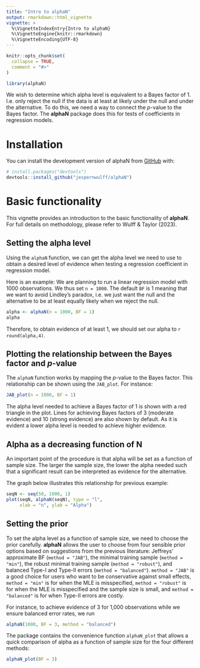 ```yaml
---
title: "Intro to alphaN"
output: rmarkdown::html_vignette
vignette: >
  %\VignetteIndexEntry{Intro to alphaN}
  %\VignetteEngine{knitr::rmarkdown}
  %\VignetteEncoding{UTF-8}
---
```


```r
knitr::opts_chunk$set(
  collapse = TRUE,
  comment = "#>"
)
```

```r
library(alphaN)
```

We wish to determine which alpha level is equivalent to a Bayes factor of 1. I.e. only reject the null if the data is at least at likely under the null and under the alternative. To do this, we need a way to connect the $p$-value to the Bayes factor. The **alphaN** package does this for tests of coefficients in regression models. 

# Installation

You can install the development version of alphaN from [GitHub](https://github.com/) with:

``` r
# install.packages("devtools")
devtools::install_github("jespernwulff/alphaN")
```

# Basic functionality

This vignette provides an introduction to the basic functionality of **alphaN**. For full details on methodology, please refer to Wulff & Taylor (2023).

## Setting the alpha level

Using the `alphaN` function, we can get the alpha level we need to use to obtain a desired level of evidence when testing a regression coefficient in regression model.

Here is an example: We are planning to run a linear regression model with 1000 observations. We thus set `n = 1000`. The default `BF` is 1 meaning that we want to avoid Lindley's paradox, i.e. we just want the null and the alternative to be at least equally likely when we reject the null. 

```r
alpha <- alphaN(n = 1000, BF = 1)
alpha
```

Therefore, to obtain evidence of at least 1, we should set our alpha to `r round(alpha,4)`.

## Plotting the relationship between the Bayes factor and *p*-value

The `alphaN` function works by mapping the *p*-value to the Bayes factor. This relationship can be shown using the `JAB_plot`. For instance:

```r
JAB_plot(n = 1000, BF = 1)
```

The alpha level needed to achieve a Bayes factor of 1 is shown with a red triangle in the plot. Lines for achieving Bayes factors of 3 (moderate evidence) and 10 (strong evidence) are also shown by default. As it is evident a lower alpha level is needed to achieve higher evidence.

## Alpha as a decreasing function of N

An important point of the procedure is that alpha will be set as a function of sample size. The larger the sample size, the lower the alpha needed such that a significant result can be interpreted as evidence for the alternative. 

The graph below illustrates this relationship for previous example:

```r
seqN <- seq(50, 1000, 1)
plot(seqN, alphaN(seqN), type = "l",
     xlab = "n", ylab = "Alpha")
```

## Setting the prior

To set the alpha level as a function of sample size, we need to choose the prior carefully. **alphaN** allows the user to choose from four sensible prior options based on suggestions from the previous literature: Jeffreys' approximate BF (`method = "JAB"`), the minimal training sample (`method = "min"`), the robust minimal training sample (`method = "robust"`), and balanced Type-I and Type-II errors (`method = "balanced"`). `method = "JAB"` is a good choice for users who want to be conservative against small effects, `method = "min"` is for when the MLE is misspecified, `method = "robust"` is for when the MLE is misspecified and the sample size is small, and `method = "balanced"` is for when Type-II errors are costly.  

For instance, to achieve evidence of 3 for 1,000 observations while we ensure balanced error rates, we run

```r
alphaN(1000, BF = 3, method = "balanced")
```
The package contains the convenience function `alphaN_plot` that allows a quick comparison of alpha as a function of sample size for the four different methods: 

```r
alphaN_plot(BF = 3)
```


